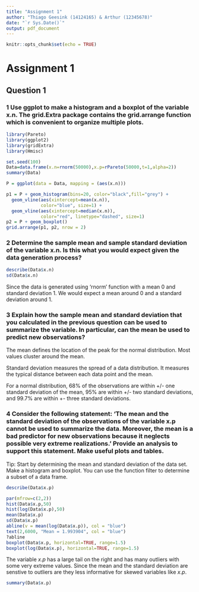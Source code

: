 ```yaml
---
title: "Assignment 1"
author: "Thiago Geesink (14124165) & Arthur (12345678)"
date: "`r Sys.Date()`"
output: pdf_document
---
```


```r
knitr::opts_chunk$set(echo = TRUE)
```

# Assignment 1
## Question 1
### 1 Use ggplot to make a histogram and a boxplot of the variable x.n. The grid.Extra package contains the grid.arrange function which is convenient to organize multiple plots.
```r
library(Pareto)
library(ggplot2)
library(gridExtra)
library(Hmisc)
```

```r
set.seed(100)
Data=data.frame(x.n=rnorm(50000),x.p=rPareto(50000,t=1,alpha=2))
summary(Data)
```

```r
P = ggplot(data = Data, mapping = (aes(x.n)))

p1 = P + geom_histogram(bins=20, color="black",fill="grey") +
  geom_vline(aes(xintercept=mean(x.n)),
             color="blue", size=1) +
  geom_vline(aes(xintercept=median(x.n)),
             color="red", linetype="dashed", size=1)
p2 = P + geom_boxplot()
grid.arrange(p1, p2, nrow = 2)
```

### 2 Determine the sample mean and sample standard deviation of the variable x.n. Is this what you would expect given the data generation process?
```r
describe(Data$x.n)
sd(Data$x.n)
```
Since the data is generated using 'rnorm' function with a mean 0 and standard deviation 1. We would expect a mean around 0 and a standard deviation around 1.

### 3 Explain how the sample mean and standard deviation that you calculated in the previous question can be used to summarize the variable. In particular, can the mean be used to predict new observations?

The mean defines the location of the peak for the normal distribution. Most values cluster around the mean.

Standard deviation measures the spread of a data distribution. It measures the typical distance between each data point and the mean.

For a normal distribution, 68% of the observations are within +/- one standard deviation of the mean, 95% are within +/- two standard deviations, and 99.7% are within +- three standard deviations.

### 4 Consider the following statement: ‘The mean and the standard deviation of the observations of the variable x.p cannot be used to summarize the data. Moreover, the mean is a bad predictor for new observations because it neglects possible very extreme realizations.’ Provide an analysis to support this statement. Make useful plots and tables.

Tip: Start by determining the mean and standard deviation of the data set. Make a histogram and boxplot. You can use the function filter to determine a subset of a data frame.

```r
describe(Data$x.p)
```

```r
par(mfrow=c(2,2))
hist(Data$x.p,50)
hist(log(Data$x.p),50)
mean(Data$x.p)
sd(Data$x.p)
abline(v = mean(log(Data$x.p)), col = "blue")
text(2,6000, "Mean = 1.993904", col = "blue")
?abline
boxplot(Data$x.p, horizontal=TRUE, range=1.5)
boxplot(log(Data$x.p), horizontal=TRUE, range=1.5)
```

The variable $x.p$ has a large tail on the right and has many outliers with some very extreme values. Since the mean and the standard deviation are senstive to outliers are they less informative for skewed variables like $x.p$.
```r
summary(Data$x.p)

```